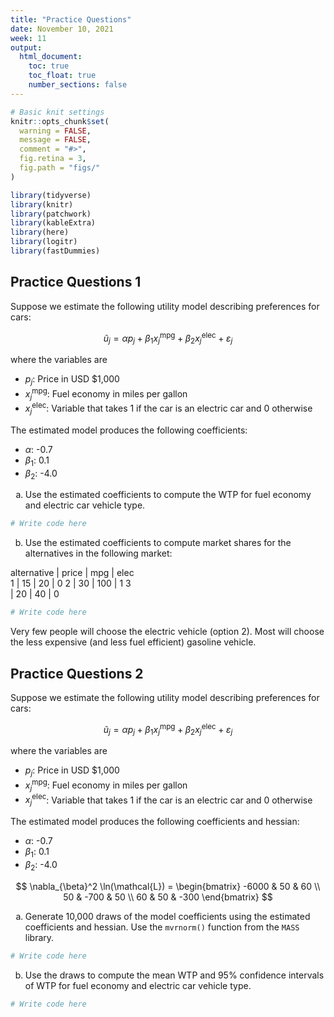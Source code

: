 ```yaml
---
title: "Practice Questions"
date: November 10, 2021
week: 11
output:
  html_document:
    toc: true
    toc_float: true
    number_sections: false
---
```


```r
# Basic knit settings
knitr::opts_chunk$set(
  warning = FALSE,
  message = FALSE,
  comment = "#>",
  fig.retina = 3,
  fig.path = "figs/"
)

library(tidyverse)
library(knitr)
library(patchwork)
library(kableExtra)
library(here)
library(logitr)
library(fastDummies)
```

## Practice Questions 1

Suppose we estimate the following utility model describing preferences for cars:

$$
\tilde{u}_j = \alpha p_j + \beta_1 x_j^{\mathrm{mpg}} + \beta_2 x_j^{\mathrm{elec}} + \varepsilon_j
$$

where the variables are

- $p_j$: Price in USD $1,000
- $x_j^{\mathrm{mpg}}$: Fuel economy in miles per gallon
- $x_j^{\mathrm{elec}}$: Variable that takes 1 if the car is an electric car and 0 otherwise

The estimated model produces the following coefficients:

- $\alpha$: -0.7
- $\beta_1$: 0.1
- $\beta_2$: -4.0

a) Use the estimated coefficients to compute the WTP for fuel economy and electric car vehicle type.

```r
# Write code here
```

b) Use the estimated coefficients to compute market shares for the alternatives in the following market:

<div style="width:200px">
alternative | price | mpg | elec
1 | 15 | 20 | 0
2 | 30 | 100 | 1
3 | 20 | 40 | 0
</div>

```r
# Write code here
```

Very few people will choose the electric vehicle (option 2). Most will choose the less expensive (and less fuel efficient) gasoline vehicle.




## Practice Questions 2

Suppose we estimate the following utility model describing preferences for cars:

$$
\tilde{u}_j = \alpha p_j + \beta_1 x_j^{\mathrm{mpg}} + \beta_2 x_j^{\mathrm{elec}} + \varepsilon_j
$$

where the variables are

- $p_j$: Price in USD $1,000
- $x_j^{\mathrm{mpg}}$: Fuel economy in miles per gallon
- $x_j^{\mathrm{elec}}$: Variable that takes 1 if the car is an electric car and 0 otherwise

The estimated model produces the following coefficients and hessian:

- $\alpha$: -0.7
- $\beta_1$: 0.1
- $\beta_2$: -4.0

$$
\nabla_{\beta}^2 \ln(\mathcal{L}) =
\begin{bmatrix}
-6000 & 50 & 60
\\
50 & -700 & 50
\\
60 & 50 & -300
\end{bmatrix}
$$

a) Generate 10,000 draws of the model coefficients using the estimated coefficients and hessian. Use the `mvrnorm()` function from the `MASS` library.

```r
# Write code here
```

b) Use the draws to compute the mean WTP and 95% confidence intervals of WTP for fuel economy and electric car vehicle type.

```r
# Write code here
```
